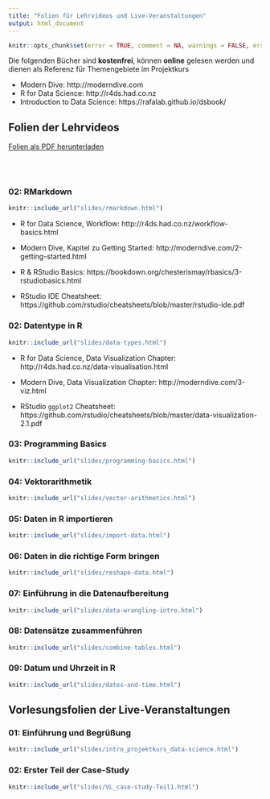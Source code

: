 ```yaml
---
title: "Folien für Lehrvideos und Live-Veranstaltungen"
output: html_document
---
```


```r
knitr::opts_chunk$set(error = TRUE, comment = NA, warnings = FALSE, errors = FALSE, messages = FALSE, tidy = FALSE, echo = FALSE)
```

Die folgenden Bücher sind **kostenfrei**, können **online** gelesen werden und dienen als Referenz für Themengebiete im Projektkurs

- Modern Dive: http://moderndive.com
- R for Data Science: http://r4ds.had.co.nz
- Introduction to Data Science: https://rafalab.github.io/dsbook/


## Folien der Lehrvideos {.tabset}

[Folien als PDF herunterladen](pdf_downloads.html)

<br></br>

### 02: RMarkdown

```r
knitr::include_url("slides/rmarkdown.html")
```

- R for Data Science, Workflow: http://r4ds.had.co.nz/workflow-basics.html

- Modern Dive, Kapitel zu Getting Started: http://moderndive.com/2-getting-started.html

- R & RStudio Basics: https://bookdown.org/chesterismay/rbasics/3-rstudiobasics.html

- RStudio IDE Cheatsheet: https://github.com/rstudio/cheatsheets/blob/master/rstudio-ide.pdf


### 02: Datentype in R

```r
knitr::include_url("slides/data-types.html")
```

- R for Data Science, Data Visualization Chapter: http://r4ds.had.co.nz/data-visualisation.html

- Modern Dive, Data Visualization Chapter: http://moderndive.com/3-viz.html

- RStudio `ggplot2` Cheatsheet: https://github.com/rstudio/cheatsheets/blob/master/data-visualization-2.1.pdf

### 03: Programming Basics

```r
knitr::include_url("slides/programming-basics.html")
```

### 04: Vektorarithmetik

```r
knitr::include_url("slides/vector-arithmetics.html")
```

### 05: Daten in R importieren

```r
knitr::include_url("slides/import-data.html")
```

### 06: Daten in die richtige Form bringen

```r
knitr::include_url("slides/reshape-data.html")
```

### 07: Einführung in die Datenaufbereitung

```r
knitr::include_url("slides/data-wrangling-intro.html")
```

### 08: Datensätze zusammenführen

```r
knitr::include_url("slides/combine-tables.html")
```

### 09: Datum und Uhrzeit in R

```r
knitr::include_url("slides/dates-and-time.html")
```


## Vorlesungsfolien der Live-Veranstaltungen {.tabset}

### 01: Einführung und Begrüßung

```r
knitr::include_url("slides/intro_projektkurs_data-science.html")
```

### 02: Erster Teil der Case-Study 

```r
knitr::include_url("slides/VL_case-study-Teil1.html")
```
